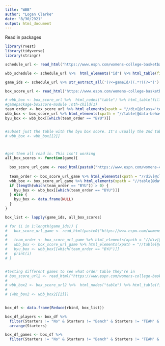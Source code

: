 ```yaml
---
title: "WBB"
author: "Logan Clarke"
date: "8/30/2021"
output: html_document
---
```


Read in packages
```r
library(rvest)
library(tidyverse)
library(stringr)

```


```r
schedule_url <- read_html("https://www.espn.com/womens-college-basketball/team/schedule/_/id/252/season/2021")

wbb_schedule <- schedule_url %>%  html_elements("id") %>% html_table(fill = TRUE)

game_ids <- schedule_url %>% str_extract_all('(?<=gameId/)(.*?)(?=")') %>% unlist() %>% unique()

box_score_url <- read_html("https://www.espn.com/womens-college-basketball/boxscore/_/gameId/401311243")

# wbb_box <- box_score_url %>%  html_nodes("table") %>% html_table(fill = TRUE)
#gamepackage-boxscore-module :nth-child(1)
team_order <- box_score_url %>% html_elements(xpath = "//div[@class='team-name']") %>% html_text()
wbb_box <- box_score_url %>% html_elements(xpath = "//table[@data-behavior]") %>% html_table()
byu_box <- wbb_box[[which(team_order == "BYU")]]


#subset just the table with the byu box score. It's usually the 2nd table but not always. Sometimes it is the 3rd table instead
# wbb_box <- wbb_box[[2]]



#get them all read in. This isn't working
all_box_scores <- function(game){
  
  box_score_url_game <- read_html(paste0("https://www.espn.com/womens-college-basketball/boxscore/_/gameId/", game))
  
  team_order <- box_score_url_game %>% html_elements(xpath = "//div[@class='team-name']") %>% html_text()
  wbb_box <- box_score_url_game %>% html_elements(xpath = "//table[@data-behavior]") %>% html_table()
  if (length(which(team_order == "BYU")) > 0) {
    byu_box <- wbb_box[[which(team_order == "BYU")]]
  } else {
    byu_box <- data.frame(NULL)
  }
}

box_list <- lapply(game_ids, all_box_scores)

# for (i in 1:length(game_ids)) {
#   box_score_url_game <- read_html(paste0("https://www.espn.com/womens-college-basketball/boxscore/_/gameId/", game_ids[i]))
# 
#   team_order <- box_score_url_game %>% html_elements(xpath = "//div[@class='team-name']") %>% html_text()
#   wbb_box <- box_score_url_game %>% html_elements(xpath = "//table[@data-behavior]") %>% html_table()
#   byu_box <- wbb_box[[which(team_order == "BYU")]]
#   print(i)
# }


#testing different games to see what order table they're in
# box_score_url2 <- read_html("https://www.espn.com/womens-college-basketball/boxscore/_/gameId/401254458")
# 
# wbb_box2 <- box_score_url2 %>%  html_nodes("table") %>% html_table(fill = TRUE)
# 
# (wbb_box2 <- wbb_box2[[2]])
  
```


```r
box_df <- data.frame(Reduce(rbind, box_list))

box_df_players <- box_df %>% 
  filter(Starters != "No" & Starters != "Bench" & Starters != "TEAM" & Starters != "") %>% 
  arrange(Starters)

box_df_games <- box_df %>% 
  filter(Starters != "No" & Starters != "Bench" & Starters != "TEAM" & Starters != "")

```

